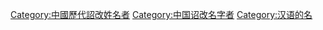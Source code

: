[[Category:中國歷代詔改姓名者|Category:中國歷代詔改姓名者]]
[[Category:中国诏改名字者|Category:中国诏改名字者]]
[[Category:汉语的名|Category:汉语的名]]